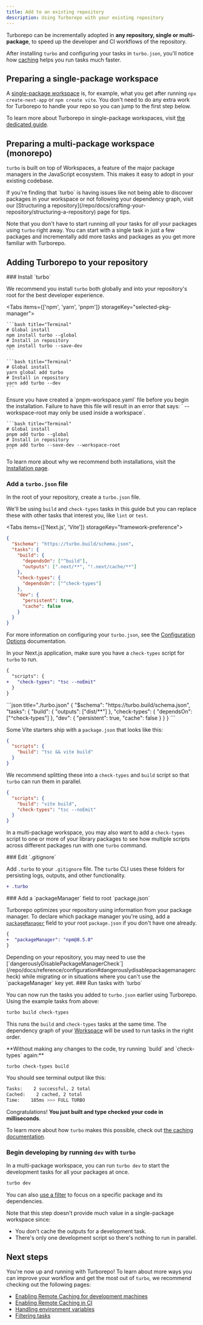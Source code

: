 ```yaml
---
title: Add to an existing repository
description: Using Turborepo with your existing repository
---
```



Turborepo can be incrementally adopted in **any repository, single or multi-package**, to speed up the developer and CI workflows of the repository.

After installing `turbo` and configuring your tasks in `turbo.json`, you'll notice how [caching](/repo/docs/crafting-your-repository/caching) helps you run tasks much faster.

## Preparing a single-package workspace

A [single-package workspace](https://vercel.com/docs/vercel-platform/glossary#single-package-workspace) is, for example, what you get after running `npx create-next-app` or `npm create vite`. You don't need to do any extra work for Turborepo to handle your repo so you can jump to the first step below.

To learn more about Turborepo in single-package workspaces, visit [the dedicated guide](/repo/docs/guides/single-package-workspaces).

## Preparing a multi-package workspace (monorepo)

`turbo` is built on top of Workspaces, a feature of the major package managers in the JavaScript ecosystem. This makes it easy to adopt in your existing codebase.

<Callout type="good-to-know">
  If you're finding that `turbo` is having issues like not being able to
  discover packages in your workspace or not following your dependency graph,
  visit our [Structuring a
  repository](/repo/docs/crafting-your-repository/structuring-a-repository) page
  for tips.
</Callout>

Note that you don't have to start running _all_ your tasks for _all_ your
packages using `turbo` right away. You can start with a single task in just a
few packages and incrementally add more tasks and packages as you get more
familiar with Turborepo.

## Adding Turborepo to your repository

<Steps>
<Step>
### Install `turbo`

We recommend you install `turbo` both globally and into your repository's root for the best developer experience.

<Tabs items={['npm', 'yarn', 'pnpm']} storageKey="selected-pkg-manager">
  <Tab value="npm">

    ```bash title="Terminal"
    # Global install
    npm install turbo --global
    # Install in repository
    npm install turbo --save-dev
    ```

  </Tab>
  <Tab value="yarn">

    ```bash title="Terminal"
    # Global install
    yarn global add turbo
    # Install in repository
    yarn add turbo --dev
    ```

  </Tab>
  <Tab value="pnpm">
    <Callout type="good-to-know">
      Ensure you have created a `pnpm-workspace.yaml` file before you begin the installation. Failure to have this file will result in an error that says: ` --workspace-root may only be used inside a workspace`.
    </Callout>

    ```bash title="Terminal"
    # Global install
    pnpm add turbo --global
    # Install in repository
    pnpm add turbo --save-dev --workspace-root
    ```

  </Tab>
</Tabs>

To learn more about why we recommend both installations, visit the [Installation page](/repo/docs/getting-started/installation).

</Step>
<Step>

### Add a `turbo.json` file

In the root of your repository, create a `turbo.json` file.

We'll be using `build` and `check-types` tasks in this guide but you can replace these with other tasks that interest you, like `lint` or `test`.

<Tabs items={['Next.js', 'Vite']} storageKey="framework-preference">
  <Tab value="Next.js">
```json title="./turbo.json"
{
  "$schema": "https://turbo.build/schema.json",
  "tasks": {
    "build": {
      "dependsOn": ["^build"],
      "outputs": [".next/**", "!.next/cache/**"]
    },
    "check-types": {
      "dependsOn": ["^check-types"]
    },
    "dev": {
      "persistent": true,
      "cache": false
    }
  }
}
```

For more information on configuring your `turbo.json`, see the [Configuration Options](/repo/docs/reference/configuration) documentation.

In your Next.js application, make sure you have a `check-types` script for `turbo` to run.

```diff title="apps/web/package.json"
{
  "scripts": {
+   "check-types": "tsc --noEmit"
  }
}
```

  </Tab>
  <Tab value="Vite">
```json title="./turbo.json"
{
  "$schema": "https://turbo.build/schema.json",
  "tasks": {
    "build": {
      "outputs": ["dist/**"]
    },
    "check-types": {
      "dependsOn": ["^check-types"]
    },
    "dev": {
      "persistent": true,
      "cache": false
    }
  }
}
```

Some Vite starters ship with a `package.json` that looks like this:

```json title="package.json"
{
  "scripts": {
    "build": "tsc && vite build"
  }
}
```

We recommend splitting these into a `check-types` and `build` script so that `turbo` can run them in parallel.

```json title="apps/web/package.json"
{
  "scripts": {
    "build": "vite build",
    "check-types": "tsc --noEmit"
  }
}
```

  </Tab>
</Tabs>

In a multi-package workspace, you may also want to add a `check-types` script
to one or more of your library packages to see how multiple scripts across
different packages run with one `turbo` command.

</Step>
<Step>
### Edit `.gitignore`

Add `.turbo` to your `.gitignore` file. The `turbo` CLI uses these folders for persisting logs, outputs, and other functionality.

```diff title=".gitignore"
+ .turbo
```

</Step>
<Step>
### Add a `packageManager` field to root `package.json`

Turborepo optimizes your repository using information from your package manager. To declare which package manager you're using, add a [`packageManager`](https://nodejs.org/api/packages.html#packagemanager) field to your root `package.json` if you don't have one already.

```diff title="package.json"
{
+  "packageManager": "npm@8.5.0"
}
```

<Callout type="good-to-know">
  Depending on your repository, you may need to use the
  [`dangerouslyDisablePackageManagerCheck`](/repo/docs/reference/configuration#dangerouslydisablepackagemanagercheck)
  while migrating or in situations where you can't use the `packageManager` key
  yet.
</Callout>

</Step>
<Step>
### Run tasks with `turbo`

You can now run the tasks you added to `turbo.json` earlier using Turborepo. Using the example tasks from above:

```bash title="Terminal"
turbo build check-types
```

This runs the `build` and `check-types` tasks at the same time. The dependency graph of your [Workspace](/repo/docs/crafting-your-repository/structuring-a-repository#anatomy-of-a-workspace) will be used to run tasks in the right order.

</Step>
<Step>
**Without making any changes to the code, try running `build` and `check-types` again:**

```bash title="Terminal"
turbo check-types build
```

You should see terminal output like this:

```bash title="Terminal"
Tasks:    2 successful, 2 total
Cached:    2 cached, 2 total
Time:    185ms >>> FULL TURBO
```

Congratulations! **You just built and type checked your code in milliseconds**.

To learn more about how `turbo` makes this possible, check out [the caching documentation](/repo/docs/crafting-your-repository/caching).

</Step>
<Step>

### Begin developing by running `dev` with `turbo`

In a multi-package workspace, you can run `turbo dev` to start the development tasks for all your packages at once.

```bash title="Terminal"
turbo dev
```

You can also [use a filter](/repo/docs/crafting-your-repository/running-tasks#using-filters) to focus on a specific package and its dependencies.

<Callout type="info">
Note that this step doesn't provide much value in a single-package workspace since:

- You don't cache the outputs for a development task.
- There's only one development script so there's nothing to run in parallel.

</Callout>

</Step>

<Step>

## Next steps

You're now up and running with Turborepo! To learn about more ways you can improve your workflow and get the most out of `turbo`, we recommend checking out the following pages:

- [Enabling Remote Caching for development machines](/repo/docs/crafting-your-repository/constructing-ci#enabling-remote-caching)
- [Enabling Remote Caching in CI](/repo/docs/crafting-your-repository/constructing-ci)
- [Handling environment variables](/repo/docs/crafting-your-repository/using-environment-variables)
- [Filtering tasks](/repo/docs/reference/run#--filter-string)

</Step>
</Steps>
